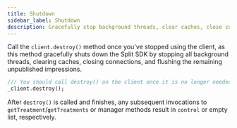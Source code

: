 ```yaml
---
title: Shutdown
sidebar_label: Shutdown
description: Gracefully stop background threads, clear caches, close connections, and flush data.
---
```


Call the `client.destroy()` method once you've stopped using the client, as this method gracefully shuts down the Split SDK by stopping all background threads, clearing caches, closing connections, and flushing the remaining unpublished impressions.

```dart title="Flutter"
/// You should call destroy() on the client once it is no longer needed:
_client.destroy();
```

After `destroy()` is called and finishes, any subsequent invocations to `getTreatment`/`getTreatments` or manager methods result in `control` or empty list, respectively.
